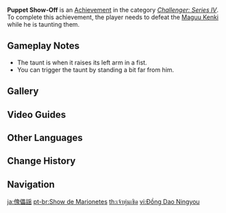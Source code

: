 {{Achievement Infobox
|title        = 
|id           = 82093
|order id     = 2093
|category     = Challenger: Series IV
|description  = Defeat the [[Maguu Kenki]] while he is taunting you.
|requirements = 
|primogems    = 5
|tracking     = 
|topic        = Maguu Kenki
}}
'''Puppet Show-Off''' is an [[Achievement]] in the category ''[[Challenger: Series IV]]''. To complete this achievement, the player needs to defeat the [[Maguu Kenki]] while he is taunting them.

==Gameplay Notes==
* The taunt is when it raises its left arm in a fist.
* You can trigger the taunt by standing a bit far from him.

==Gallery==
{{Preview
|size=300px
|file=Maguu Kenki Taunt
|caption=Taunt
}}
<!--
==Trivia==
-->
==Video Guides==
{{EVT
|video1   = E5HlSCEmBSA
|caption1 = "Puppet Show-Off" Achievement Guide
}}

==Other Languages==
{{Other Languages
|en      = Puppet Show-Off
|zhs     = 傀儡谣
|zhs_rm  = Kuǐlěi Yáo
|zht     = 傀儡謠
|zht_rm  = Kuǐlěi Yáo
|zh_tl   = 
|ja      = 傀儡謡
|ja_rm   = Kairai Utai
|ja_tl   = Puppet Recitation
|ko      = 꼭두각시의 노래
|ko_rm   = Kkokdugaksi-ui Norae
|ko_tl   = Song of the Puppet
|es      = Espectáculo de marionetas
|es_tl   = Marionette Show
|fr      = Spectacle de marionnettes
|fr_tl   = Puppet Show
|ru      = Кукольный спектакль
|ru_tl   = Puppet Show
|th      = เจ้าหุ่นเชิด
|th_rm   = 
|th_tl   = 
|vi      = Đồng Dao Ningyou
|vi_tl   = 
|de      = Puppenlied
|de_tl   = Puppet Song
|id      = Pertunjukan Boneka
|id_tl   = Puppet Show
|pt      = Show de Marionetes
|pt_tl   = 
|tr      = Kukla Gösterisi
|tr_tl   = 
|it      = Spettacolo di burattini
|it_tl   = 
}}

==Change History==
{{Change History|2.0}}
<!--
==References==
{{Reflist}}
-->
==Navigation==
{{Achievement Navbox|Challenger: Series IV}}

[[ja:傀儡謡]]
[[pt-br:Show de Marionetes]]
[[th:เจ้าหุ่นเชิด]]
[[vi:Đồng Dao Ningyou]]